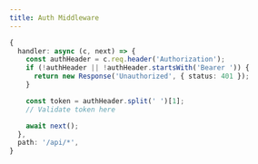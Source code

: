 ```yaml
---
title: Auth Middleware
---
```


```typescript showLineNumbers
{
  handler: async (c, next) => {
    const authHeader = c.req.header('Authorization');
    if (!authHeader || !authHeader.startsWith('Bearer ')) {
      return new Response('Unauthorized', { status: 401 });
    }

    const token = authHeader.split(' ')[1];
    // Validate token here

    await next();
  },
  path: '/api/*',
}
```
